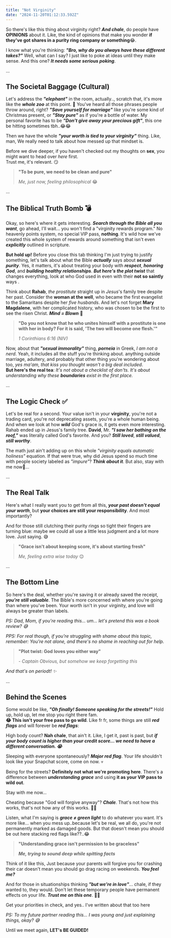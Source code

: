 ```yaml
---
title: "Not Virginity"
date: "2024-11-20T01:12:33.592Z"
---
```



So there's like this thing about virginity right? _**And chale**_, do people have **OPINIONS** about it. Like, the kind of opinions that make you wonder **if they've got shares in a purity ring company or something**😂.

I know what you're thinking: _**"Bro, why do you always have these different takes?"**_ Well, what can I say? I just like to poke at ideas until they make sense. And this one? _**It needs some serious poking**_.

...

## The Societal Baggage (Cultural)

Let's address the _**"elephant"**_ in the room, actually.., scratch that, it's more like the _**whole zoo**_ at this point. 🐘 You've heard all those phrases people throw around, right? _**"Save yourself for marriage"**_ like you're some kind of Christmas present, or _**"Stay pure"**_ as if you're a bottle of water. My personal favorite has to be _**"Don't give away your precious gift"**_, this one be hitting sometimes tbh..😂😂

Then we have the whole _**"your worth is tied to your virginity"**_ thing. Like, man, We really need to talk about how messed up that mindset is.

Before we dive deeper, if you haven't checked out my thoughts on **sex**, you might want to head over _<Link href="/thoughts/so-sex">here</Link>_ first.<br /> Trust me, it's relevant. 😏

> **"To be pure, we need to be clean and pure"**
>
> _Me, just now, feeling philosophical_ 😂

...

## The Biblical Truth Bomb 💣

Okay, so here's where it gets interesting. _**Search through the Bible all you want**_, go ahead, I'll wait... you won't find a "virginity rewards program." No heavenly points system, no special VIP pass, **nothing**. It's wild how we've created this whole system of rewards around something that isn't even _**explicitly**_ outlined in scripture.

**But hold up!** Before you close this tab thinking I'm just trying to justify something, let's talk about what the Bible _**actually**_ says about _**sexual purity**_. Yes, it matters, it's about treating your body with _**respect**_, _**honoring God**_, and _**building healthy relationships**_. _**But here's the plot twist**_ that changes everything, look at who God used in even with their **not so saintly** ways .

Think about **Rahab**, _the prostitute_ straight up in _Jesus_'s family tree despite her past. Consider the **woman at the well**, who became the first evangelist to the Samaritans despite her _five husbands_. And let's not forget **Mary Magdalene**, with her complicated history, who was chosen to be the first to see the risen Christ. _**Mind = Blown**_ 🤯

> **"Do you not know that he who unites himself with a prostitute is one with her in body? For it is said, 'The two will become one flesh.'"**
>
> _1 Corinthians 6:16 (NIV)_

Now, about that _**"sexual immorality"**_ thing, **_porneia_** in Greek, _I am not a nerd_. Yeah, it includes all the stuff you're thinking about. anything outside marriage, adultery, and probably that other thing you're wondering about too, _yes ma'am, that kiss you thought wasn't a big deal included_.<br /> **But here's the real tea**: _It's not about a checklist of don'ts. It's about understanding why these **boundaries** exist in the first place._

...

## The Logic Check ✅

Let's be real for a second. Your value isn't in your **virginity**, you're not a trading card, you're not deprecating assets, you're a whole human being. And when we look at how _**wild**_ God's grace is, it gets even more interesting. Rahab ended up in Jesus's family tree. **David**, Mr. _**"I saw her bathing on the roof,"**_ was literally called God's favorite. And you? _**Still loved**_, _**still valued**_, _**still worthy**_.

The math just ain't adding up on this whole _"virginity equals automatic holiness"_ equation. If that were true, why did Jesus spend so much time with people society labeled as *"impure"*? _**Think about it**_.
But also, stay with me now👀...

...

## The Real Talk

Here's what I really want you to get from all this, _**your past doesn't equal your worth**_, but **your choices are still your responsibility**. And most importantly?

And for those still clutching their purity rings so tight their fingers are turning blue: maybe we could all use a little less judgment and a lot more love. Just saying. 😅

> **"Grace isn't about keeping score, it's about starting fresh"**
>
> _Me, feeling extra wise today_ 😌

...

## The Bottom Line

So here's the deal, whether you're saving it or already saved the receipt, _**you're still valuable**_. The Bible's more concerned with where you're going than where you've been. Your worth isn't in your virginity, and love will always be greater than labels.

_PS: Dad, Mom, if you're reading this... um... let's pretend this was a book review? 😅_

_PPS: For real though, if you're struggling with shame about this topic, remember: You're not alone, and there's no shame in reaching out for help._

> **"Plot twist: God loves you either way"**
>
> _- Captain Obvious, but somehow we keep forgetting this_

_And that's on periodt! ✨_

...

## Behind the Scenes

Some would be like, _**"Oh finally! Someone speaking for the streets!"**_ Hold up, hold up, let me stop you right there fam. <br />**😂 This isn't your free pass to go wild**. Like fr fr, some things are still _**red flags**_ and will forever be _**red flags**_:

High body count? **Nah chale**, that ain't it. Like, I get it, past is past, but _**if your body count is higher than your credit score... we need to have a different conversation. 😭**_

Sleeping with everyone spontaneously? _**Major red flag**_. Your life shouldn't look like your Snapchat score, come on now. 💀

Being for the streets? **Definitely not what we're promoting here**. There's a difference between _**understanding grace**_ and using **it as your VIP pass to wild out**.

Stay with me now...

Cheating because "God will forgive anyway"? _**Chale**_. That's not how this works, that's not how any of this works. 🤦‍♂️

Listen, what I'm saying is _**grace ≠ green light**_ to do whatever you want. It's more like... when you mess up..because let's be real, we all do, you're not permanently marked as damaged goods. But that doesn't mean you should be out here stacking red flags like??..😂

> **"Understanding grace isn't permission to be graceless"**
>
> _**Me, trying to sound deep while spitting facts**_

Think of it like this, Just because your parents will forgive you for crashing their car doesn't mean you should go drag racing on weekends. _**You feel me?**_

And for those in situationships thinking _**"but we're in love"**_... chale, if they wanted to, they would. Don't let these temporary people have permanent effects on your life. _**Trust me on this one**_. 😮‍💨

Get your priorities in check, and yes.. I've written about that too <Link href="/thoughts/getting-priorities-straight">here</Link>

_PS: To my future partner reading this... I was young and just explaining things, okay? 😅_

Until we meet again, **LET's BE GUIDED!**
